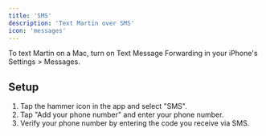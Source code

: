 ```yaml
---
title: 'SMS'
description: 'Text Martin over SMS'
icon: 'messages'
---
```


<Tip>
    To text Martin on a Mac, turn on Text Message Forwarding in your iPhone's Settings > Messages.
</Tip>

## Setup

1. Tap the hammer icon in the app and select "SMS".
2. Tap "Add your phone number" and enter your phone number.
3. Verify your phone number by entering the code you receive via SMS.